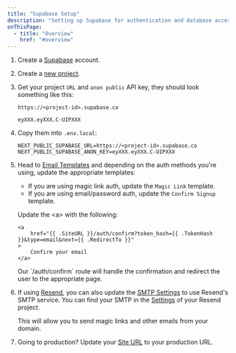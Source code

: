 ```yaml
---
title: "Supabase Setup"
description: "Setting up Supabase for authentication and database access."
onThisPage:
  - title: "Overview"
    href: "#overview"
---
```


<div id="overview" />

1. Create a [Supabase](https://supabase.com/sign-up) account.

2. Create a [new project](http://database.new).

3. Get your project `URL` and `anon public` API key, they should look something like this:

    ```plaintext
    https://<project-id>.supabase.co
    ```

    ```plaintext
    eyXXX.eyXXX.C-UIPXXX
    ```

4. Copy them into `.env.local`:

    ```.env.local
    NEXT_PUBLIC_SUPABASE_URL=https://<project-id>.supabase.co
    NEXT_PUBLIC_SUPABASE_ANON_KEY=eyXXX.eyXXX.C-UIPXXX
    ```

5. Head to [Email Templates](https://supabase.com/dashboard/project/_/auth/templates) and depending on the auth methods you're using,
update the appropriate templates:

    - If you are using magic link auth, update the `Magic Link` template.
    - If you are using email/password auth, update the `Confirm Signup` template.

    Update the &lt;a&gt; with the following:

    ```plaintext
    <a
        href="{{ .SiteURL }}/auth/confirm?token_hash={{ .TokenHash }}&type=email&next={{ .RedirectTo }}"
    >
        Confirm your email
    </a>
    ```

    <Info>
        Our `/auth/confirm` route will handle the confirmation and redirect the user to the appropriate page.
    </Info>

6. If using [Resend](/docs/features/emails#resend), you can also update the [SMTP Settings](https://supabase.com/dashboard/project/cpnazmlhikivzgcemgzp/auth/smtp) to use Resend's SMTP service.
You can find your SMTP in the [Settings](https://resend.com/settings/smtp) of your Resend project.

    <Tip>
        This will allow you to send magic links and other emails from your domain.
    </Tip>

7. Going to production? Update your [Site URL](https://supabase.com/dashboard/project/_/auth/url-configuration) to your production URL.